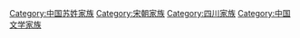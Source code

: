 [[Category:中国苏姓家族|Category:中国苏姓家族]]
[[Category:宋朝家族|Category:宋朝家族]]
[[Category:四川家族|Category:四川家族]]
[[Category:中国文学家族|Category:中国文学家族]]